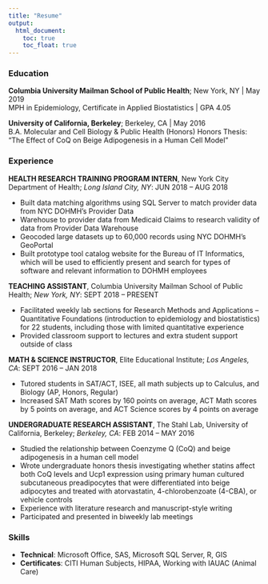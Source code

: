 ```yaml
---
title: "Resume"
output:
  html_document:
    toc: true
    toc_float: true
---
```




### Education
**Columbia University Mailman School of Public Health**; New York, NY | May 2019  
MPH in Epidemiology, Certificate in Applied Biostatistics | GPA 4.05  

**University of California, Berkeley**; Berkeley, CA | May 2016  
B.A. Molecular and Cell Biology & Public Health (Honors) 
Honors Thesis: "The Effect of CoQ on Beige Adipogenesis in a Human Cell Model"
  
### Experience

**HEALTH RESEARCH TRAINING PROGRAM INTERN**, New York City Department of Health; *Long Island City, NY*: JUN 2018 – AUG 2018

* Built data matching algorithms using SQL Server to match provider data from NYC DOHMH’s Provider Data
* Warehouse to provider data from Medicaid Claims to research validity of data from Provider Data Warehouse
+ Geocoded large datasets up to 60,000 records using NYC DOHMH’s GeoPortal
+ Built prototype tool catalog website for the Bureau of IT Informatics, which will be used to efficiently present
and search for types of software and relevant information to DOHMH employees

**TEACHING ASSISTANT**, Columbia University Mailman School of Public Health; *New York, NY*: SEPT 2018 – PRESENT

* Facilitated weekly lab sections for Research Methods and Applications – Quantitative Foundations (introduction to epidemiology and biostatistics) for 22 students, including those with limited quantitative experience
* Provided classroom support to lectures and extra student support outside of class

**MATH & SCIENCE INSTRUCTOR**, Elite Educational Institute; *Los Angeles, CA*: SEPT 2016 – JAN 2018

* Tutored students in SAT/ACT, ISEE, all math subjects up to Calculus, and Biology (AP, Honors, Regular)
* Increased SAT Math scores by 160 points on average, ACT Math scores by 5 points on average, and ACT Science scores by 4 points on average

**UNDERGRADUATE RESEARCH ASSISTANT**, The Stahl Lab, University of California, Berkeley; *Berkeley, CA*: FEB 2014 – MAY 2016

* Studied the relationship between Coenzyme Q (CoQ) and beige adipogenesis in a human cell model
* Wrote undergraduate honors thesis investigating whether statins affect both CoQ levels and Ucp1 expression using primary human cultured subcutaneous preadipocytes that were differentiated into beige adipocytes and treated with atorvastatin, 4-chlorobenzoate (4-CBA), or vehicle controls
* Experience with literature research and manuscript-style writing
* Participated and presented in biweekly lab meetings  
  
### Skills

* **Technical**: Microsoft Office, SAS, Microsoft SQL Server, R, GIS
* **Certificates**: CITI Human Subjects, HIPAA, Working with IAUAC (Animal Care)